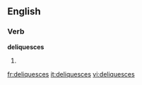 
==English==

===Verb===
'''deliquesces'''

# {{third-person singular of|[[deliquesce]]}}

[[fr:deliquesces]]
[[it:deliquesces]]
[[vi:deliquesces]]